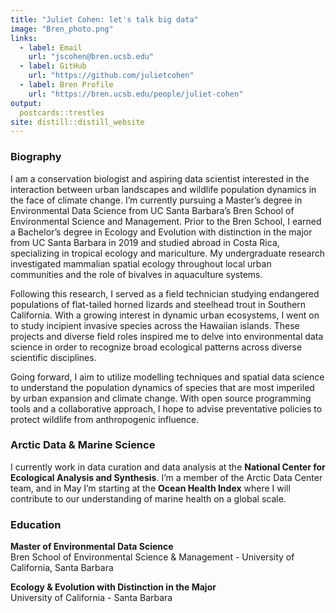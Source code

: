 ```yaml
---
title: "Juliet Cohen: let's talk big data"
image: "Bren_photo.png"
links:
  - label: Email
    url: "jscohen@bren.ucsb.edu"
  - label: GitHub
    url: "https://github.com/julietcohen"
  - label: Bren Profile
    url: "https://bren.ucsb.edu/people/juliet-cohen"
output:
  postcards::trestles
site: distill::distill_website
---
```

### Biography

I am a conservation biologist and aspiring data scientist interested in the interaction between urban landscapes and wildlife population dynamics in the face of climate change. I'm currently pursuing a Master’s degree in Environmental Data Science from UC Santa Barbara’s Bren School of Environmental Science and Management. Prior to the Bren School, I earned a Bachelor’s degree in Ecology and Evolution with distinction in the major from UC Santa Barbara in 2019 and studied abroad in Costa Rica, specializing in tropical ecology and mariculture. My undergraduate research investigated mammalian spatial ecology throughout local urban communities and the role of bivalves in aquaculture systems.

Following this research, I served as a field technician studying endangered populations of flat-tailed horned lizards and steelhead trout in Southern California. With a growing interest in dynamic urban ecosystems, I went on to study incipient invasive species across the Hawaiian islands. These projects and diverse field roles inspired me to delve into environmental data science in order to recognize broad ecological patterns across diverse scientific disciplines.

Going forward, I aim to utilize modelling techniques and spatial data science to understand the population dynamics of species that are most imperiled by urban expansion and climate change. With open source programming tools and a collaborative approach, I hope to advise preventative policies to protect wildlife from anthropogenic influence.

### Arctic Data & Marine Science

I currently work in data curation and data analysis at the **National Center for Ecological Analysis and Synthesis**. I'm a member of the Arctic Data Center team, and in May I'm starting at the **Ocean Health Index** where I will contribute to our understanding of marine health on a global scale. 

### Education

**Master of Environmental Data Science**\
Bren School of Environmental Science & Management - University of California, Santa Barbara

**Ecology & Evolution with Distinction in the Major**\
University of California - Santa Barbara
